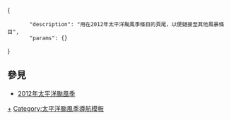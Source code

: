 <includeonly><!-- 在這裡加入模板的保護標識 --></includeonly><noinclude>{{Documentation subpage}}</noinclude>
<!-- 在本行下編輯模板說明 -->
<templatedata>
{
        "description": "用在2012年太平洋颱風季條目的頁尾，以便鏈接至其他風暴條目",
        "params": {}
}
</templatedata>

== 參見 ==
* [[2012年太平洋颱風季]]
<includeonly>
<!-- 本行下加入模板的分類 -->
[[Category:2012年太平洋颱風季|+]]
[[Category:太平洋颱風季導航模板]]
</includeonly>